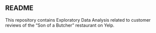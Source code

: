 ## README

This repository contains Exploratory Data Analysis related to customer reviews of the "Son of a Butcher" restaurant on Yelp.